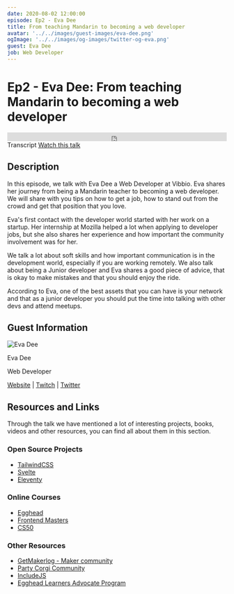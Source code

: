 ```yaml
---
date: 2020-08-02 12:00:00
episode: Ep2 - Eva Dee
title: From teaching Mandarin to becoming a web developer
avatar: '../../images/guest-images/eva-dee.png'
ogImage: '../../images/og-images/twitter-og-eva.png'
guest: Eva Dee
job: Web Developer
---
```




# Ep2 - Eva Dee: From teaching Mandarin to becoming a web developer

<div class="soundcloud-iframe">
    <iframe class="mb-0" width="100%" height="20" scrolling="no" frameborder="no" allow="autoplay" src="https://w.soundcloud.com/player/?url=https%3A//api.soundcloud.com/tracks/868848340&color=%23fc4056&inverse=true&auto_play=false&show_user=true"></iframe>
</div>

<Link class="link-button mr-5" to="/transcripts/ep2-eva-dee/">Transcript</Link>
<a class="link-button" href="https://www.twitch.tv/videos/691452239">Watch this talk</a>


## Description

In this episode, we talk with Eva Dee a Web Developer at Vibbio. Eva shares her journey from being a Mandarin teacher to becoming a web developer. We will share with you tips on how to get a job, how to stand out from the crowd and get that position that you love.

Eva's first contact with the developer world started with her work on a startup.  Her internship at Mozilla helped a lot when applying to developer jobs, but she also shares her experience and how important the community involvement was for her.

We talk a lot about soft skills and how important communication is in the development world, especially if you are working remotely.  We also talk about being a Junior developer and Eva shares a good piece of advice, that is okay to make mistakes and that you should enjoy the ride.

According to Eva, one of the best assets that you can have is your network and that as a junior developer you should put the time into talking with other devs and attend meetups.

## Guest Information

<div className="episode-card">
    <img src="https://landingintech.com/eva-dee.png" alt="Eva Dee" class="guest-avatar" />
    <div className="mx-8 pt-5">
        <p className="episode-title text-xl">Eva Dee</p>
        <p className=''>Web Developer</p>
        <p>
            <a href="https://includejs.dev/"> Website</a> | <a href="https://www.twitch.tv/edieblu"> Twitch</a> | <a href="https://twitter.com/GirlsCodeMK"> Twitter</a>
        </p>
    </div>
</div>

## Resources and Links

Through the talk we have mentioned a lot of interesting projects, books, videos and other resources, you can find all about them in this section.


### Open Source Projects

- [TailwindCSS](https://tailwindcss.com/)
- [Svelte](https://svelte.dev/)
- [Eleventy](https://www.11ty.dev/)


### Online Courses

- [Egghead](https://egghead.io/)
- [Frontend Masters](https://frontendmasters.com/)
- [CS50](https://www.edx.org/course/cs50s-introduction-to-computer-science)


### Other Resources

- [GetMakerlog - Maker community](https://getmakerlog.com/log)
- [Party Corgi Community](https://www.partycorgi.com/)
- [IncludeJS](https://includejs.dev/)
- [Egghead Learners Advocate Program](https://howtoegghead.com/advocate/)
